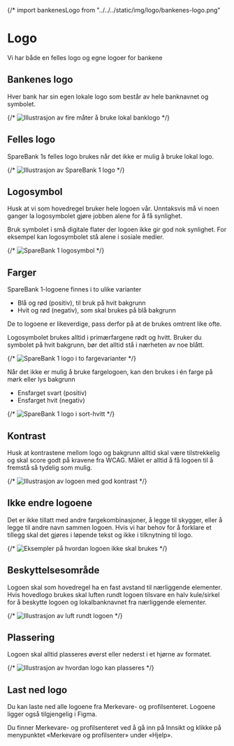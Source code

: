 
<Meta title="Profil/Logo" />

{/* import bankenesLogo from "../../../static/img/logo/bankenes-logo.png"

# Logo

Vi har både en felles logo og egne logoer for bankene

## Bankenes logo
Hver bank har sin egen lokale logo som består av hele banknavnet og symbolet.

{/* <img src={bankenesLogo} alt="Illustrasjon av fire måter å bruke lokal banklogo" className="sb1ds-layout__spacing-bottom--md" /> */}

## Felles logo
SpareBank 1s felles logo brukes når det ikke er mulig å bruke lokal logo.

{/* <img src={fellesLogo} alt="Illustrasjon av SpareBank 1 logo" className="sb1ds-layout__spacing-bottom--md" /> */}

## Logosymbol
Husk at vi som hovedregel bruker hele logoen vår. Unntaksvis må vi noen ganger la logosymbolet gjøre jobben alene for å få synlighet.

Bruk symbolet i små digitale flater der logoen ikke gir god nok synlighet. For eksempel kan logosymbolet stå alene i sosiale medier.

{/* <img src={logosymbol} alt="SpareBank 1 logosymbol" className="sb1ds-layout__spacing-bottom--md" /> */}

## Farger
SpareBank 1-logoene finnes i to ulike varianter

- Blå og rød (positiv), til bruk på hvit bakgrunn
- Hvit og rød (negativ), som skal brukes på blå bakgrunn

De to logoene er likeverdige, pass derfor på at de brukes omtrent like ofte.

Logosymbolet brukes alltid i primærfargene rødt og hvitt. Bruker du symbolet på hvit bakgrunn, bør det alltid stå i nærheten av noe blått.

{/* <img src={farger1} alt="SpareBank 1 logo i to fargevarianter" className="sb1ds-layout__spacing-bottom--md" /> */}

Når det ikke er mulig å bruke fargelogoen, kan den brukes i én farge på mørk eller lys bakgrunn

- Ensfarget svart (positiv)
- Ensfarget hvit (negativ)

{/* <img src={farger2} alt="SpareBank 1 logo i sort-hvitt" className="sb1ds-layout__spacing-bottom--md" /> */}

## Kontrast
Husk at kontrastene mellom logo og bakgrunn alltid skal være tilstrekkelig og skal score godt på kravene fra WCAG. Målet er alltid å få logoen til å fremstå så tydelig som mulig.

{/* <img src={kontrast} alt="Illustrasjon av logoen med god kontrast" className="sb1ds-layout__spacing-bottom--md" /> */}

## Ikke endre logoene
Det er ikke tillatt med andre fargekombinasjoner, å legge til skygger, eller å legge til andre navn sammen logoen. Hvis vi har behov for å forklare et tillegg skal det gjøres i løpende tekst og ikke i tilknytning til logo.

{/* <img src={ikkeEndreLogoene} alt="Eksempler på hvordan logoen ikke skal brukes" className="sb1ds-layout__spacing-bottom--md" /> */}

## Beskyttelsesområde
Logoen skal som hovedregel ha en fast avstand til nærliggende elementer. Hvis hovedlogo brukes skal luften rundt logoen tilsvare en halv kule/sirkel for å beskytte logoen og lokalbanknavnet fra nærliggende elementer.

{/* <img src={beskyttelsesomrade} alt="Illustrasjon av luft rundt logoen" className="sb1ds-layout__spacing-bottom--md" /> */}

## Plassering
Logoen skal alltid plasseres øverst eller nederst i et hjørne av formatet.

{/* <img src={plassering} alt="Illustrasjon av hvordan logo kan plasseres" className="sb1ds-layout__spacing-bottom--md" /> */}

## Last ned logo
Du kan laste ned alle logoene fra Merkevare- og profilsenteret. Logoene ligger også tilgjengelig i Figma. 

Du finner Merkevare- og profilsenteret ved å gå inn på Innsikt og klikke på menypunktet «Merkevare og profilsenter» under «Hjelp».
